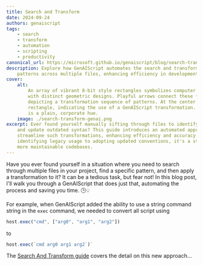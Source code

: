 ```yaml
---
title: Search and Transform
date: 2024-09-24
authors: genaiscript
tags:
    - search
    - transform
    - automation
    - scripting
    - productivity
canonical_url: https://microsoft.github.io/genaiscript/blog/search-transform-genai
description: Explore how GenAIScript automates the search and transformation of
    patterns across multiple files, enhancing efficiency in development tasks.
cover:
    alt:
        An array of vibrant 8-bit style rectangles symbolizes computer files, each
        with distinct geometric designs. Playful arrows connect these files,
        depicting a transformation sequence of patterns. At the center is a detailed
        rectangle, indicating the use of a GenAIScript transformation. The backdrop
        is a plain, corporate hue.
    image: ./search-transform-genai.png
excerpt: Ever found yourself manually sifting through files to identify patterns
    and update outdated syntax? This guide introduces an automated approach to
    streamline such transformations, enhancing efficiency and accuracy. From
    identifying legacy usage to adopting updated conventions, it's a step toward
    more maintainable codebases.
---
```



<BlogNarration />

Have you ever found yourself in a situation where you need to search through multiple files in your project, find a specific pattern, and then apply a transformation to it? It can be a tedious task, but fear not! In this blog post, I'll walk you through a GenAIScript that does just that, automating the process and saving you time. 🕒💡

For example, when GenAIScript added the ability to use a string command string in
the `exec` command, we needed to convert all script using

```js
host.exec("cmd", ["arg0", "arg1", "arg2"])
```

to

```js
host.exec(`cmd arg0 arg1 arg2`)`
```

The [Search And Transform guide](/genaiscript/guides/search-and-transform) covers the detail on this new approach...

